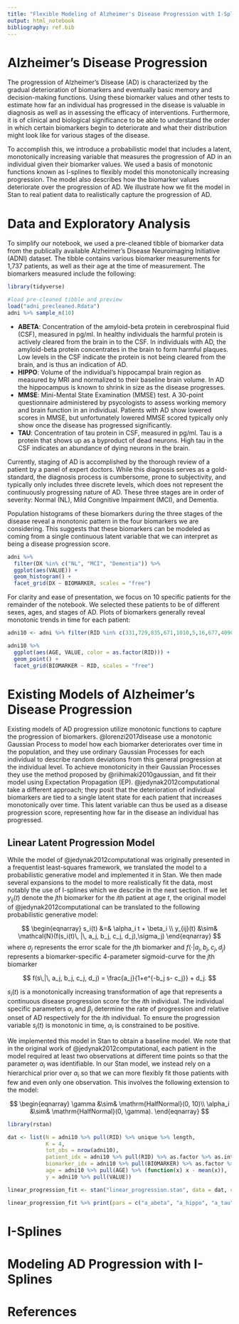 ```yaml
---
title: "Flexible Modeling of Alzheimer's Disease Progression with I-Splines"
output: html_notebook
bibliography: ref.bib
---
```


# Alzheimer's Disease Progression

The progression of Alzheimer's Disease (AD) is characterized by the gradual deterioration of biomarkers and eventually basic memory and decision-making functions. Using these biomarker values and other tests to estimate how far an individual has progressed in the disease is valuable in diagnosis as well as in assessing the efficacy of interventions. Furthermore, it is of clinical and biological significance to be able to understand the order in which certain biomarkers begin to deteriorate and what their distribution might look like for various stages of the disease.

To accomplish this, we introduce a probabilistic model that includes a latent, monotonically increasing variable that measures the progression of AD in an individual given their biomarker values. We used a basis of monotonic functions known as I-splines to flexibly model this monotonically increasing progression. The model also describes how the biomarker values deteriorate over the progression of AD. We illustrate how we fit the model in Stan to real patient data to realistically capture the progression of AD.

# Data and Exploratory Analysis

To simplify our notebook, we used a pre-cleaned tibble of biomarker data from the publically available Alzheimer's Disease Neuroimaging Initiative (ADNI) dataset. The tibble contains various biomarker measurements for 1,737 patients, as well as their age at the time of measurement. The biomarkers measured include the following:

```r
library(tidyverse)

#load pre-cleaned tibble and preview
load("adni_precleaned.Rdata")
adni %>% sample_n(10)
```

* **ABETA**: Concentration of the amyloid-beta protein in cerebrospinal fluid (CSF), measured in pg/ml. In healthy individuals the harmful protein is actively cleared from the brain in to the CSF. In individuals with AD, the amyloid-beta protein concentrates in the brain to form harmful plaques. Low levels in the CSF indicate the protein is not being cleared from the brain, and is thus an indication of AD.
* **HIPPO**: Volume of the individual's hippocampal brain region as measured by MRI and normalized to their baseline brain volume. In AD the hippocampus is known to shrink in size as the disease progresses.
* **MMSE**: Mini-Mental State Examination (MMSE) test. A 30-point questionnaire administered by psycologists to assess working memory and brain function in an individual. Patients with AD show lowered scores in MMSE, but unfortunately lowered MMSE scored typically only show once the disease has progressed significantly.
* **TAU**: Concentration of tau protein in CSF, measured in pg/ml. Tau is a protein that shows up as a byproduct of dead neurons. High tau in the CSF indicates an abundance of dying neurons in the brain.

Currently, staging of AD is accomplished by the thorough review of a patient by a panel of expert doctors. While this diagnosis serves as a gold-standard, the diagnosis process is cumbersome, prone to subjectivity, and typically only includes three discrete levels, which does not represent the continuously progressing nature of AD. These three stages are in order of severity: Normal (NL), Mild Congnitive Impairment (MCI), and Dementia.

Population histograms of these biomarkers during the three stages of the disease reveal a monotonic pattern in the four biomarkers we are considering. This suggests that these biomarkers can be modeled as coming from a single continuous latent variable that we can interpret as being a disease progression score.

```r
adni %>%
  filter(DX %in% c("NL", "MCI", "Dementia")) %>%
  ggplot(aes(VALUE)) +
  geom_histogram() +
  facet_grid(DX ~ BIOMARKER, scales = "free")
```
For clarity and ease of presentation, we focus on 10 specific patients for the remainder of the notebook. We selected these patients to be of different sexes, ages, and stages of AD. Plots of biomarkers generally reveal monotonic trends in time for each patient:

```r
adni10 <- adni %>% filter(RID %in% c(331,729,835,671,1010,5,16,677,4090,4874))

adni10 %>%
  ggplot(aes(AGE, VALUE, color = as.factor(RID))) +
  geom_point() +
  facet_grid(BIOMARKER ~ RID, scales = "free")
```


# Existing Models of Alzheimer's Disease Progression

Existing models of AD progression utilize monotonic functions to capture the progression of biomarkers. @lorenzi2017disease use a monotonic Gaussian Process to model how each biomarker deteriorates over time in the population, and they use ordinary Gaussian Processes for each individual to describe random deviations from this general progression at the individual level. To achieve monotonicity in their Gaussian Processes they use the method proposed by @riihimaki2010gaussian, and fit their model using Expectation Propagation (EP). @jedynak2012computational take a different approach; they posit that the deterioration of individual biomarkers are tied to a single latent state for each patient that increases monotonically over time. This latent variable can thus be used as a disease progression score, representing how far in the disease an individual has progressed.

## Linear Latent Progression Model

While the model of @jedynak2012computational was originally presented in a frequentist least-squares framework, we translated the model to a probabilistic generative model and implemented it in Stan. We then made several expansions to the model to more realistically fit the data, most notably the use of I-splines which we describe in the next section. If we let $y_{ij}(t)$ denote the $j$th biomarker for the $i$th patient at age $t$, the original model of @jedynak2012computational can be translated to the following probabilistic generative model:

$$
\begin{eqnarray}
s_i(t) &=& \alpha_i t + \beta_i \\
y_{ij}(t) &\sim& \mathcal{N}(f(s_i(t)\, |\,  a_j, b_j, c_j, d_j),\sigma_j)
\end{eqnarray}
$$
where $\sigma_j$ represents the error scale for the $j$th biomarker and $f(\cdot| a_j, b_j, c_j, d_j)$ represents a biomarker-specific 4-parameter sigmoid-curve for the $j$th biomarker

$$
f(s\,|\, a_j, b_j, c_j, d_j) = \frac{a_j}{1+e^{-b_j s- c_j}} + d_j.
$$

$s_i(t)$ is a monotonically increasing transformation of age that represents a continuous disease progression score for the $i$th individual. The individual specific parameters $\alpha_i$ and $\beta_i$ determine the rate of progression and relative onset of AD respectively for the $i$th individual. To ensure the progression variable $s_i(t)$ is monotonic in time, $\alpha_i$ is constrained to be positive.

We implemented this model in Stan to obtain a baseline model. We note that in the original work of @jedynak2012computational, each patient in the model required at least two observations at different time points so that the parameter $\alpha_i$ was identifiable. In our Stan model, we instead rely on a hierarchical prior over $\alpha_i$ so that we can more flexibly fit those patients with few and even only one observation. This involves the following extension to the model:

$$
\begin{eqnarray}
\gamma &\sim& \mathrm{HalfNormal}(0, 10)\\
\alpha_i &\sim& \mathrm{HalfNormal}(0, \gamma).
\end{eqnarray}
$$



```r
library(rstan)

dat <- list(N = adni10 %>% pull(RID) %>% unique %>% length,
            K = 4,
            tot_obs = nrow(adni10),
            patient_idx = adni10 %>% pull(RID) %>% as.factor %>% as.integer,
            biomarker_idx = adni10 %>% pull(BIOMARKER) %>% as.factor %>% as.integer,
            age = adni10 %>% pull(AGE) %>% (function(x) x - mean(x)),
            y = adni10 %>% pull(VALUE))

linear_progression_fit <- stan("linear_progression.stan", data = dat, chains = 1, iter = 2000)

linear_progression_fit %>% print(pars = c("a_abeta", "a_hippo", "a_tau", "d_abeta", "d_hippo", "d_tau", "b_hippo", "b_mmse", "b_tau", "c_hippo", "c_mmse", "c_tau", "sigma_abeta", "sigma_hippo", "sigma_mmse", "sigma_tau", "gamma", "alpha", "beta"))
```




# I-Splines

# Modeling AD Progression with I-Splines

# References